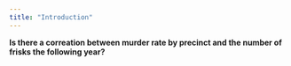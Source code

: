 ```yaml
---
title: "Introduction"
---
```


**Is there a correation between murder rate by precinct and the number of frisks the following year?**




